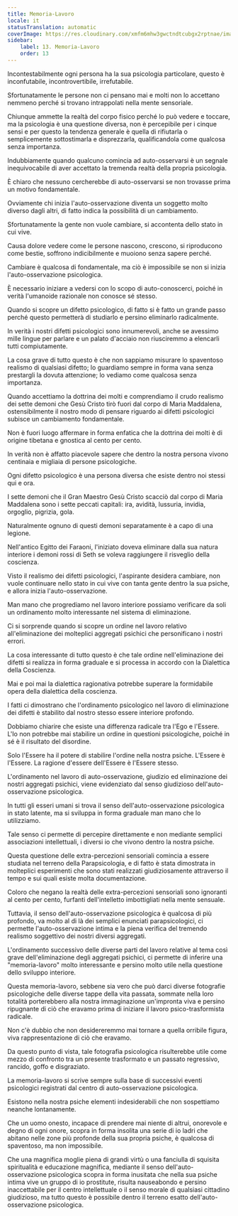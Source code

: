 ```yaml
---
title: Memoria-Lavoro
locale: it
statusTranslation: automatic
coverImage: https://res.cloudinary.com/xmfm6mhw3gwctndtcubgx2rptnae/image/upload/v1741354419/small_cover_la_gran_rebelion_28716e29d2.webp
sidebar:
    label: 13. Memoria-Lavoro
    order: 13
---
```

Incontestabilmente ogni persona ha la sua psicologia particolare, questo è inconfutabile, incontrovertibile, irrefutabile.

Sfortunatamente le persone non ci pensano mai e molti non lo accettano nemmeno perché si trovano intrappolati nella mente sensoriale.

Chiunque ammette la realtà del corpo fisico perché lo può vedere e toccare, ma la psicologia è una questione diversa, non è percepibile per i cinque sensi e per questo la tendenza generale è quella di rifiutarla o semplicemente sottostimarla e disprezzarla, qualificandola come qualcosa senza importanza.

Indubbiamente quando qualcuno comincia ad auto-osservarsi è un segnale inequivocabile di aver accettato la tremenda realtà della propria psicologia.

È chiaro che nessuno cercherebbe di auto-osservarsi se non trovasse prima un motivo fondamentale.

Ovviamente chi inizia l'auto-osservazione diventa un soggetto molto diverso dagli altri, di fatto indica la possibilità di un cambiamento.

Sfortunatamente la gente non vuole cambiare, si accontenta dello stato in cui vive.

Causa dolore vedere come le persone nascono, crescono, si riproducono come bestie, soffrono indicibilmente e muoiono senza sapere perché.

Cambiare è qualcosa di fondamentale, ma ciò è impossibile se non si inizia l'auto-osservazione psicologica.

È necessario iniziare a vedersi con lo scopo di auto-conoscerci, poiché in verità l'umanoide razionale non conosce sé stesso.

Quando si scopre un difetto psicologico, di fatto si è fatto un grande passo perché questo permetterà di studiarlo e persino eliminarlo radicalmente.

In verità i nostri difetti psicologici sono innumerevoli, anche se avessimo mille lingue per parlare e un palato d'acciaio non riusciremmo a elencarli tutti compiutamente.

La cosa grave di tutto questo è che non sappiamo misurare lo spaventoso realismo di qualsiasi difetto; lo guardiamo sempre in forma vana senza prestargli la dovuta attenzione; lo vediamo come qualcosa senza importanza.

Quando accettiamo la dottrina dei molti e comprendiamo il crudo realismo dei sette demoni che Gesù Cristo tirò fuori dal corpo di Maria Maddalena, ostensibilmente il nostro modo di pensare riguardo ai difetti psicologici subisce un cambiamento fondamentale.

Non è fuori luogo affermare in forma enfatica che la dottrina dei molti è di origine tibetana e gnostica al cento per cento.

In verità non è affatto piacevole sapere che dentro la nostra persona vivono centinaia e migliaia di persone psicologiche.

Ogni difetto psicologico è una persona diversa che esiste dentro noi stessi qui e ora.

I sette demoni che il Gran Maestro Gesù Cristo scacciò dal corpo di Maria Maddalena sono i sette peccati capitali: ira, avidità, lussuria, invidia, orgoglio, pigrizia, gola.

Naturalmente ognuno di questi demoni separatamente è a capo di una legione.

Nell'antico Egitto dei Faraoni, l'iniziato doveva eliminare dalla sua natura interiore i demoni rossi di Seth se voleva raggiungere il risveglio della coscienza.

Visto il realismo dei difetti psicologici, l'aspirante desidera cambiare, non vuole continuare nello stato in cui vive con tanta gente dentro la sua psiche, e allora inizia l'auto-osservazione.

Man mano che progrediamo nel lavoro interiore possiamo verificare da soli un ordinamento molto interessante nel sistema di eliminazione.

Ci si sorprende quando si scopre un ordine nel lavoro relativo all'eliminazione dei molteplici aggregati psichici che personificano i nostri errori.

La cosa interessante di tutto questo è che tale ordine nell'eliminazione dei difetti si realizza in forma graduale e si processa in accordo con la Dialettica della Coscienza.

Mai e poi mai la dialettica ragionativa potrebbe superare la formidabile opera della dialettica della coscienza.

I fatti ci dimostrano che l'ordinamento psicologico nel lavoro di eliminazione dei difetti è stabilito dal nostro stesso essere interiore profondo.

Dobbiamo chiarire che esiste una differenza radicale tra l'Ego e l'Essere. L'Io non potrebbe mai stabilire un ordine in questioni psicologiche, poiché in sé è il risultato del disordine.

Solo l'Essere ha il potere di stabilire l'ordine nella nostra psiche. L'Essere è l'Essere. La ragione d'essere dell'Essere è l'Essere stesso.

L'ordinamento nel lavoro di auto-osservazione, giudizio ed eliminazione dei nostri aggregati psichici, viene evidenziato dal senso giudizioso dell'auto-osservazione psicologica.

In tutti gli esseri umani si trova il senso dell'auto-osservazione psicologica in stato latente, ma si sviluppa in forma graduale man mano che lo utilizziamo.

Tale senso ci permette di percepire direttamente e non mediante semplici associazioni intellettuali, i diversi io che vivono dentro la nostra psiche.

Questa questione delle extra-percezioni sensoriali comincia a essere studiata nel terreno della Parapsicologia, e di fatto è stata dimostrata in molteplici esperimenti che sono stati realizzati giudiziosamente attraverso il tempo e sui quali esiste molta documentazione.

Coloro che negano la realtà delle extra-percezioni sensoriali sono ignoranti al cento per cento, furfanti dell'intelletto imbottigliati nella mente sensuale.

Tuttavia, il senso dell'auto-osservazione psicologica è qualcosa di più profondo, va molto al di là dei semplici enunciati parapsicologici, ci permette l'auto-osservazione intima e la piena verifica del tremendo realismo soggettivo dei nostri diversi aggregati.

L'ordinamento successivo delle diverse parti del lavoro relative al tema così grave dell'eliminazione degli aggregati psichici, ci permette di inferire una "memoria-lavoro" molto interessante e persino molto utile nella questione dello sviluppo interiore.

Questa memoria-lavoro, sebbene sia vero che può darci diverse fotografie psicologiche delle diverse tappe della vita passata, sommate nella loro totalità porterebbero alla nostra immaginazione un'impronta viva e persino ripugnante di ciò che eravamo prima di iniziare il lavoro psico-trasformista radicale.

Non c'è dubbio che non desidereremmo mai tornare a quella orribile figura, viva rappresentazione di ciò che eravamo.

Da questo punto di vista, tale fotografia psicologica risulterebbe utile come mezzo di confronto tra un presente trasformato e un passato regressivo, rancido, goffo e disgraziato.

La memoria-lavoro si scrive sempre sulla base di successivi eventi psicologici registrati dal centro di auto-osservazione psicologica.

Esistono nella nostra psiche elementi indesiderabili che non sospettiamo neanche lontanamente.

Che un uomo onesto, incapace di prendere mai niente di altrui, onorevole e degno di ogni onore, scopra in forma insolita una serie di io ladri che abitano nelle zone più profonde della sua propria psiche, è qualcosa di spaventoso, ma non impossibile.

Che una magnifica moglie piena di grandi virtù o una fanciulla di squisita spiritualità e educazione magnifica, mediante il senso dell'auto-osservazione psicologica scopra in forma inusitata che nella sua psiche intima vive un gruppo di io prostitute, risulta nauseabondo e persino inaccettabile per il centro intellettuale o il senso morale di qualsiasi cittadino giudizioso, ma tutto questo è possibile dentro il terreno esatto dell'auto-osservazione psicologica.

